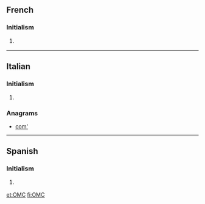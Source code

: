 ==French==

===Initialism===
{{fr-initialism}}

# {{initialism of|Organisation mondiale du commerce|lang=fr}} {{gloss|[[WTO]] ([[World Trade Organisation]].}}

----

==Italian==

===Initialism===
{{fr-initialism}}

# {{initialism of|Organizzazione Mondiale del Commercio|lang=it}} {{gloss|[[WTO]] ([[World Trade Organisation]].}}

===Anagrams===
* [[com'#Italian|com']]

----

==Spanish==

===Initialism===
{{fr-initialism}}

# {{initialism of|Organización Mundial de Comercio|lang=es}} {{gloss|[[WTO]] ([[World Trade Organisation]].}}

[[et:OMC]]
[[fi:OMC]]